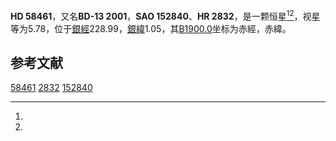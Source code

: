 {{Starbox begin
| name = HD 58461
}}
{{Starbox observe
| epoch = [[J2000.0|J2000.0]]
| constell = {{星座名待查}}<ref name=SIMBAD>{{cite web
 | url=http://simbad.u-strasbg.fr/simbad/sim-id?Ident=HR+2832
 | title =Pulsating variable Star
 | publisher=Centre de Données astronomiques de Strasbourg
 | work=SIMBAD
 | accessdate=2012-07-13}}</ref><ref name=DATA>{{cite web
 | url=http://vizier.u-strasbg.fr/viz-bin/VizieR-5?-out.add=.&-source=5050&-corr=PK=HR&-out.max=9999&HR=2832
 | title=VizieR Detailed Page
 | accessdate=2012-07-13
 | archive-date=2016-03-04
 | archive-url=https://web.archive.org/web/20160304214603/http://vizier.u-strasbg.fr/viz-bin/VizieR-5?-out.add=.&-source=5050&-corr=PK=HR&-out.max=9999&HR=2832
 | dead-url=no
 }}</ref>
| 星官 = 
| ra = {{RA|7|25|8.3}}<ref name=SIMBAD /><ref name=DATA />
| dec = {{DEC|-13|45|7}}<ref name=SIMBAD /><ref name=DATA />
| appmag_v = 5.78<ref name=SIMBAD /><ref name=DATA />
}}
{{Starbox character
| class = F0V<ref name=SIMBAD /><ref name=DATA />
| b-v = 0.42<ref name=SIMBAD /><ref name=DATA />
| u-b = <ref name=SIMBAD /><ref name=DATA />
| r-i = <ref name=SIMBAD /><ref name=DATA />
| variable = 
}}
{{Starbox astrometry
| radial_v = 
| prop_mo_ra = 7
| parallax = 0.037
| p_error = 
}}
{{Starbox catalog
| names =BD-13 2001，[[SAO星表|SAO]] 152840，[[HD星表|HD]] 58461，[[HR星表|HR]] 2832}}
{{Starbox reference |Simbad=HR+2832}}
{{Starbox end}}

'''HD 58461'''，又名'''BD-13 2001'''，'''SAO 152840'''、'''HR 2832'''，是一颗恒星<ref name=SIMBAD /><ref name=DATA />，视星等为5.78，位于[[銀道座標系|銀經]]228.99，[[銀道座標系|銀緯]]1.05，其[[B1900.0|B1900.0]]坐标为赤經{{RA|7|20|32.7}}，赤緯{{DEC|-13|1.05|18}}。

== 参考文献 ==
{{reflist}}

{{star-stub}}

[[Category:HD和HDE天體|58461]]
[[Category:HR天體|2832]]
[[Category:SAO天體|152840]]